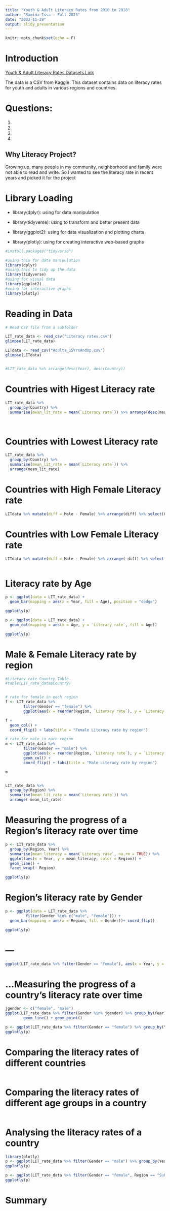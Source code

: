 ```yaml
---
title: "Youth & Adult Literacy Rates from 2010 to 2018"
author: "Samina Issa - Fall 2023"
date: "2023-11-29"
output: slidy_presentation
---
```


```r
knitr::opts_chunk$set(echo = F)
```

# Introduction

[Youth & Adult Literacy Rates Datasets Link](https://www.kaggle.com/datasets/thedevastator/youth-adult-literacy-rates-in-2019/data)


The data is a CSV from Kaggle. This dataset contains data on literacy rates for youth and adults in various regions and countries.  

# Questions:
1. 
2. 
3. 
4.

## Why Literacy Project?

Growing up, many people in my community, neighborhood and family were not able to read and write. So I wanted to see the literacy rate in recent years and picked it for the project

# Library Loading 
- library(dplyr): using for data manipulation

- library(tidyverse): using to transform and better present data

- library(ggplot2): using for data visualization and plotting charts

- library(plotly): using for creating interactive web-based graphs 

```r
#install.packages("tidyverse")

#using this for data manipulation
library(dplyr)
#using this to tidy up the data
library(tidyverse)
#using for visual data
library(ggplot2)
#using for interactive graphs
library(plotly)


```

# Reading in Data 

```r
# Read CSV file from a subfolder

LIT_rate_data <- read_csv("Literacy rates.csv")
glimpse(LIT_rate_data)

LITdata <- read_csv("Adults_15YrsAndUp.csv")
glimpse(LITdata)


#LIT_rate_data %>% arrange(desc(Year), desc(Country))

```
# Countries with Higest Literacy rate

```r

LIT_rate_data %>% 
  group_by(Country) %>% 
  summarise(mean_lit_rate = mean(`Literacy rate`)) %>% arrange(desc(mean_lit_rate))




```
# Countries with Lowest Literacy rate

```r

LIT_rate_data %>% 
  group_by(Country) %>% 
  summarise(mean_lit_rate = mean(`Literacy rate`)) %>%
  arrange(mean_lit_rate)


```


# Countries with High Female Literacy rate

```r

LITdata %>% mutate(diff = Male - Female) %>% arrange(diff) %>% select(Country, Male, Female, diff)

```
# Countries with Low Female Literacy rate

```r

LITdata %>% mutate(diff = Male - Female) %>% arrange(-diff) %>% select(Country, Male, Female, diff)



```

# Literacy rate by Age

```r

p <- ggplot(data = LIT_rate_data) + 
  geom_bar(mapping = aes(x = Year, fill = Age), position = "dodge")

ggplotly(p)

p <- ggplot(data = LIT_rate_data) + 
  geom_col(mapping = aes(x = Age, y = `Literacy rate`, fill = Age))

ggplotly(p)

```

# Male & Female Literacy rate by region


```r
#Literacy rate Country Table
#table(LIT_rate_data$Country)


# rate for female in each region
f <- LIT_rate_data %>% 
        filter(Gender == "female") %>% 
        ggplot(aes(x = reorder(Region, `Literacy rate`), y = `Literacy rate`))

f + 
  geom_col() + 
  coord_flip() + labs(title = "Female Literacy rate by region")

# rate for male in each region
m <- LIT_rate_data %>% 
        filter(Gender == "male") %>% 
        ggplot(aes(x = reorder(Region, `Literacy rate`), y = `Literacy rate`))+ 
        geom_col() + 
        coord_flip() + labs(title = "Male Literacy rate by region")

m


LIT_rate_data %>% 
  group_by(Region) %>% 
  summarise(mean_lit_rate = mean(`Literacy rate`)) %>%
  arrange(-mean_lit_rate)


```


# Measuring the progress of a Region's literacy rate over time

```r

p <- LIT_rate_data %>%
  group_by(Region, Year) %>%
  summarise(mean_literacy = mean(`Literacy rate`, na.rm = TRUE)) %>%
  ggplot(aes(x = Year, y = mean_literacy, color = Region)) +
  geom_line() +
  facet_wrap(~ Region)

ggplotly(p)

```

# Region's literacy rate by Gender
```r
p <- ggplot(data = LIT_rate_data %>%
         filter(Gender %in% c("male", "female"))) + 
  geom_bar(mapping = aes(x = Region, fill = Gender))+ coord_flip()

ggplotly(p)


```
# ---

```r
ggplot(LIT_rate_data %>% filter(Gender == "female"), aes(x = Year, y = `Literacy rate`)) + geom_line() + geom_point()
```

# ...Measuring the progress of a country's literacy rate over time

```r
jgender <- c("female", "male")
ggplot(LIT_rate_data %>% filter(Gender %in% jgender) %>% group_by(Year) %>% summarise(Lit_mean = mean(na.omit((`Literacy rate`)))), aes(x = Year, y = Lit_mean)) +
        geom_line() + geom_point()

p <- ggplot(LIT_rate_data %>% filter(Gender == "female") %>% group_by(Year) %>% summarise(Lit_mean = mean(na.omit(`Literacy rate`))), aes(x = Year, y = Lit_mean)) + geom_line() + geom_point()
ggplotly(p)

```

# Comparing the literacy rates of different countries


```r

```

# Comparing the literacy rates of different age groups in a country

```r

```

# Analysing the literacy rates of a country


```r
library(plotly)
p <- ggplot(LIT_rate_data %>% filter(Gender == "male") %>% group_by(Year, Region) %>% summarise(Lit_mean = mean(na.omit(`Literacy rate`))), aes(x = Year, y = Lit_mean, color = Region)) + geom_line() + geom_point()
ggplotly(p)

p <- ggplot(LIT_rate_data %>% filter(Gender == "female", Region == "Sub-Saharan Africa") %>% group_by(Year, Country) %>% summarise(Lit_mean = mean(na.omit(`Literacy rate`))), aes(x = Year, y = Lit_mean, color = Country)) + geom_line() + geom_point()
ggplotly(p)
```

# Summary


```r

```



```r

```



```r

```



```r

```


```r

```



```r

```
